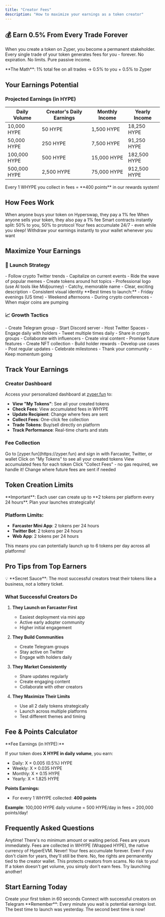 ```yaml
---
title: "Creator Fees"
description: "How to maximize your earnings as a token creator"
---
```


## 💰 Earn 0.5% From Every Trade Forever

When you create a token on Zyper, you become a permanent stakeholder. Every single trade of your token generates fees for you - forever. No expiration. No limits. Pure passive income.

<Info>
  **The Math**: 1% total fee on all trades → 0.5% to you + 0.5% to Zyper
</Info>

## Your Earnings Potential

### Projected Earnings (in HYPE)

| Daily Volume | Creator's Daily Earnings | Monthly Income | Yearly Income |
|-------------|------------------------|----------------|---------------|
| 10,000 HYPE | 50 HYPE | 1,500 HYPE | 18,250 HYPE |
| 50,000 HYPE | 250 HYPE | 7,500 HYPE | 91,250 HYPE |
| 100,000 HYPE | 500 HYPE | 15,000 HYPE | 182,500 HYPE |
| 500,000 HYPE | 2,500 HYPE | 75,000 HYPE | 912,500 HYPE |

<Card title="💎 Earn Points Too!" color="#FFD700">
  Every 1 WHYPE you collect in fees = **400 points** in our rewards system!
</Card>

## How Fees Work

<Steps>
  <Step title="Someone Buys Your Token">
    When anyone buys your token on Hyperswap, they pay a 1% fee
  </Step>
  
  <Step title="Someone Sells Your Token">
    When anyone sells your token, they also pay a 1% fee
  </Step>
  
  <Step title="Fees Split Automatically">
    Smart contracts instantly split: 50% to you, 50% to protocol
  </Step>
  
  <Step title="Accumulate in Real-Time">
    Your fees accumulate 24/7 - even while you sleep!
  </Step>
  
  <Step title="Claim Anytime">
    Withdraw your earnings instantly to your wallet whenever you want
  </Step>
</Steps>

## Maximize Your Earnings

### 🚀 Launch Strategy

<AccordionGroup>
  <Accordion title="Pick a Trending Theme">
    - Follow crypto Twitter trends
    - Capitalize on current events
    - Ride the wave of popular memes
    - Create tokens around hot topics
  </Accordion>
  
  <Accordion title="Perfect Your Branding">
    - Professional logo (use AI tools like Midjourney)
    - Catchy, memorable name
    - Clear, exciting description
    - Consistent visual identity
  </Accordion>
  
  <Accordion title="Time Your Launch">
    **Best times to launch:**
    - Friday evenings (US time)
    - Weekend afternoons
    - During crypto conferences
    - When major coins are pumping
  </Accordion>
</AccordionGroup>

### 📈 Growth Tactics

<CardGroup cols={2}>
  <Card title="Build Community" icon="users">
    - Create Telegram group
    - Start Discord server
    - Host Twitter Spaces
    - Engage daily with holders
  </Card>
  
  <Card title="Market Actively" icon="bullhorn">
    - Tweet multiple times daily
    - Share in crypto groups
    - Collaborate with influencers
    - Create viral content
  </Card>
  
  <Card title="Add Utility" icon="gear">
    - Promise future features
    - Create NFT collection
    - Build holder rewards
    - Develop use cases
  </Card>
  
  <Card title="Stay Active" icon="bolt">
    - Post regular updates
    - Celebrate milestones
    - Thank your community
    - Keep momentum going
  </Card>
</CardGroup>

## Track Your Earnings

### Creator Dashboard

Access your personalized dashboard at [zyper.fun](https://zyper.fun) to:

- **View "My Tokens"**: See all your created tokens
- **Check Fees**: View accumulated fees in WHYPE
- **Update Recipient**: Change where fees are sent
- **Collect Fees**: One-click fee collection
- **Trade Tokens**: Buy/sell directly on platform
- **Track Performance**: Real-time charts and stats

### Fee Collection

<Steps>
  <Step title="Sign In">
    Go to [zyper.fun](https://zyper.fun) and sign in with Farcaster, Twitter, or wallet
  </Step>
  
  <Step title="Navigate to My Tokens">
    Click on "My Tokens" to see all your created tokens
  </Step>
  
  <Step title="Check Your Fees">
    View accumulated fees for each token
  </Step>
  
  <Step title="Collect Fees">
    Click "Collect Fees" - no gas required, we handle it!
  </Step>
  
  <Step title="Update Recipient (Optional)">
    Change where future fees are sent if needed
  </Step>
</Steps>

## Token Creation Limits

<Warning>
  **Important**: Each user can create up to **2 tokens per platform every 24 hours**. Plan your launches strategically!
</Warning>

### Platform Limits:
- **Farcaster Mini App**: 2 tokens per 24 hours
- **Twitter Bot**: 2 tokens per 24 hours  
- **Web App**: 2 tokens per 24 hours

This means you can potentially launch up to 6 tokens per day across all platforms!

## Pro Tips from Top Earners

<Info>
  💡 **Secret Sauce**: The most successful creators treat their tokens like a business, not a lottery ticket.
</Info>

### What Successful Creators Do

1. **They Launch on Farcaster First**
   - Easiest deployment via mini app
   - Active early adopter community
   - Higher initial engagement

2. **They Build Communities**
   - Create Telegram groups
   - Stay active on Twitter
   - Engage with holders daily

3. **They Market Consistently**
   - Share updates regularly
   - Create engaging content
   - Collaborate with other creators

4. **They Maximize Their Limits**
   - Use all 2 daily tokens strategically
   - Launch across multiple platforms
   - Test different themes and timing

## Fee & Points Calculator

<Card title="Calculate Your Earnings" icon="calculator">
  **Fee Earnings (in HYPE):**
  
  If your token does **X HYPE in daily volume**, you earn:
  - Daily: X × 0.005 (0.5%) HYPE
  - Weekly: X × 0.035 HYPE
  - Monthly: X × 0.15 HYPE
  - Yearly: X × 1.825 HYPE
  
  **Points Earnings:**
  - For every 1 WHYPE collected: **400 points**
  
  **Example**: 100,000 HYPE daily volume = 500 HYPE/day in fees = 200,000 points/day!
</Card>

## Frequently Asked Questions

<AccordionGroup>
  <Accordion title="When can I withdraw fees?">
    Anytime! There's no minimum amount or waiting period. Fees are yours immediately.
  </Accordion>
  
  <Accordion title="What currency are fees paid in?">
    Fees are collected in WHYPE (Wrapped HYPE), the native currency of HyperEVM.
  </Accordion>
  
  <Accordion title="Do fees ever expire?">
    Never! Your fees accumulate forever. Even if you don't claim for years, they'll still be there.
  </Accordion>
  
  <Accordion title="Can I transfer fee rights?">
    No, fee rights are permanently tied to the creator wallet. This protects creators from scams.
  </Accordion>
  
  <Accordion title="What if my token fails?">
    No risk to you! If a token doesn't get volume, you simply don't earn fees. Try launching another!
  </Accordion>
</AccordionGroup>

## Start Earning Today

<CardGroup cols={2}>
  <Card
    title="🚀 Launch Your Token"
    href="/quickstart"
    color="#7B61FF"
  >
    Create your first token in 60 seconds
  </Card>
  <Card
    title="💬 Join Our Community"
    href="https://t.me/zyperhub"
    color="#0088CC"
  >
    Connect with successful creators on Telegram
  </Card>
</CardGroup>

<Note>
  **Remember**: Every minute you wait is potential earnings lost. The best time to launch was yesterday. The second best time is now!
</Note>